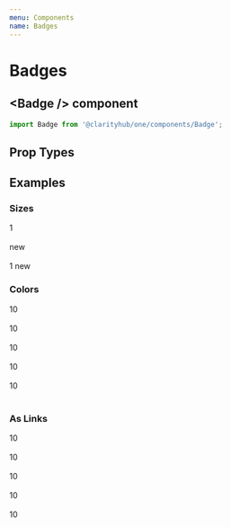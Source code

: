 ```yaml
---
menu: Components
name: Badges
---
```



# Badges

## \<Badge /\> component

```js
import Badge from '@clarityhub/one/components/Badge';
```

## Prop Types

<PropsTable of={BadgePropTypes} />

## Examples

### Sizes

<Playground>
    <Badge>1</Badge>
    <br />
    <br />
    <Badge>new</Badge>
    <br />
    <br />
    <Badge>1 new</Badge>
</Playground>

### Colors
<Playground>
    <Badge type="default">10</Badge>
    <br />
    <br />
    <Badge type="primary">10</Badge>
    <br />
    <br />
    <Badge type="success">10</Badge>
    <br />
    <br />
    <Badge type="danger">10</Badge>
    <br />
    <br />
    <Badge type="notification">10</Badge>
    <br />
    <br />
</Playground>

### As Links
<Playground>
    <Link type="text" href="#"><Badge type="default">10</Badge></Link>
    <br />
    <br />
    <Link type="text" href="#"><Badge type="primary">10</Badge></Link>
    <br />
    <br />
    <Link type="text" href="#"><Badge type="success">10</Badge></Link>
    <br />
    <br />
    <Link type="text" href="#"><Badge type="danger">10</Badge></Link>
    <br />
    <br />
    <Link type="text" href="#"><Badge type="notification">10</Badge></Link>
    <br />
    <br />
</Playground>
